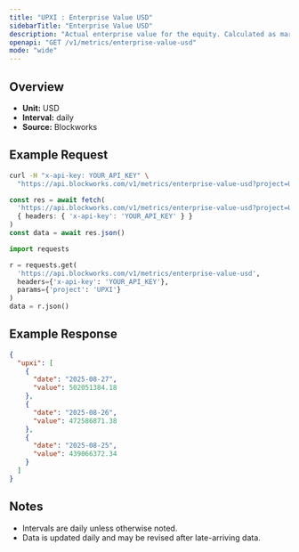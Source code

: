 ```yaml
---
title: "UPXI : Enterprise Value USD"
sidebarTitle: "Enterprise Value USD"
description: "Actual enterprise value for the equity. Calculated as market cap - liabilities + assets"
openapi: "GET /v1/metrics/enterprise-value-usd"
mode: "wide"
---
```


## Overview

- **Unit:** USD
- **Interval:** daily
- **Source:** Blockworks

## Example Request

<CodeGroup>

```bash cURL
curl -H "x-api-key: YOUR_API_KEY" \
  "https://api.blockworks.com/v1/metrics/enterprise-value-usd?project=UPXI"
```

```typescript TypeScript
const res = await fetch(
  'https://api.blockworks.com/v1/metrics/enterprise-value-usd?project=UPXI',
  { headers: { 'x-api-key': 'YOUR_API_KEY' } }
)
const data = await res.json()
```

```python Python
import requests

r = requests.get(
  'https://api.blockworks.com/v1/metrics/enterprise-value-usd',
  headers={'x-api-key': 'YOUR_API_KEY'},
  params={'project': 'UPXI'}
)
data = r.json()
```

</CodeGroup>

## Example Response

```json
{
  "upxi": [
    {
      "date": "2025-08-27",
      "value": 502051384.18
    },
    {
      "date": "2025-08-26",
      "value": 472586871.38
    },
    {
      "date": "2025-08-25",
      "value": 439066372.34
    }
  ]
}
```

## Notes
- Intervals are daily unless otherwise noted.
- Data is updated daily and may be revised after late-arriving data.
